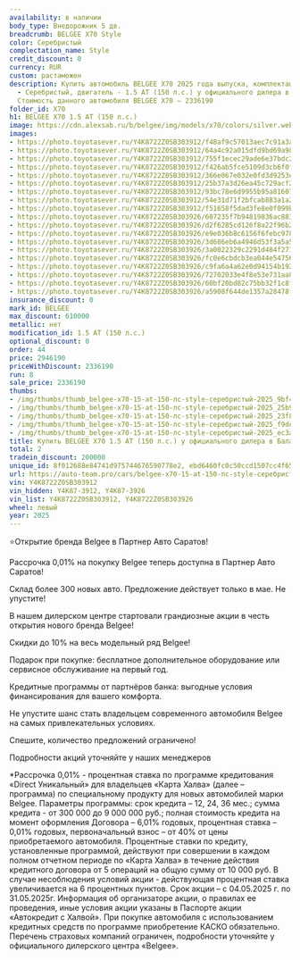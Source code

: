 ```yaml
---
availability: в наличии
body_type: Внедорожник 5 дв.
breadcrumb: BELGEE X70 Style
color: Серебристый
complectation_name: Style
credit_discount: 0
currency: RUR
custom: растаможен
description: Купить автомобиль BELGEE X70 2025 года выпуска, комплектация Style, цвет
  - Серебристый, двигатель - 1.5 AT (150 л.с.) у официального дилера в г. Балаково.
  Стоимость данного автомобиля BELGEE X70 – 2336190
folder_id: X70
h1: BELGEE X70 1.5 AT (150 л.с.)
image: https://cdn.alexsab.ru/b/belgee/img/models/x70/colors/silver.webp
images:
- https://photo.toyotasever.ru/Y4K8722Z0SB303912/f48af9c57013aec7c91a3a47a0a9bf44.jpg
- https://photo.toyotasever.ru/Y4K8722Z0SB303912/64a4c92a015dfd9bd69a983f40625b9c.jpg
- https://photo.toyotasever.ru/Y4K8722Z0SB303912/755f1ecec29ade6e37bdc24193523f88.jpg
- https://photo.toyotasever.ru/Y4K8722Z0SB303912/f426ab5fce5109d3cb6f0facd83f9de0.jpeg
- https://photo.toyotasever.ru/Y4K8722Z0SB303912/366e067e032e0fd3d9253e6e58aec3af.jpeg
- https://photo.toyotasever.ru/Y4K8722Z0SB303912/25b37a3d26ea45c729acf29537933766.jpeg
- https://photo.toyotasever.ru/Y4K8722Z0SB303912/93bc78e6d9955b95a81607b5f1c86038.jpeg
- https://photo.toyotasever.ru/Y4K8722Z0SB303912/54e31d71f2bfcab883a1a29f9ba4d8b5.jpeg
- https://photo.toyotasever.ru/Y4K8722Z0SB303912/f51658f5dad3fe8e0f099ba2bce1afb7.jpeg
- https://photo.toyotasever.ru/Y4K8722Z0SB303926/607235f7b94819836ac883bbc54c1b4c.jpeg
- https://photo.toyotasever.ru/Y4K8722Z0SB303926/d2f6285cd126f8a22f96b20ada8333e3.jpeg
- https://photo.toyotasever.ru/Y4K8722Z0SB303926/e9e036b8c6156f6febc978d12d9ddf40.jpeg
- https://photo.toyotasever.ru/Y4K8722Z0SB303926/3d686eb6a4946d53f3a5a54dd7c06f23.jpeg
- https://photo.toyotasever.ru/Y4K8722Z0SB303926/3a0022329c2291d484f271b3a2188d50.jpeg
- https://photo.toyotasever.ru/Y4K8722Z0SB303926/fc0e6cbdcb3ea044e54756e142553898.jpeg
- https://photo.toyotasever.ru/Y4K8722Z0SB303926/c9fa6a4a62e0d94154b19264c89751bc.jpeg
- https://photo.toyotasever.ru/Y4K8722Z0SB303926/72702033e4f8e53e731aa8d9fca07cb5.jpeg
- https://photo.toyotasever.ru/Y4K8722Z0SB303926/60bf20bd82c75bb32f1c8f3a5aaafa41.jpeg
- https://photo.toyotasever.ru/Y4K8722Z0SB303926/a5908f644de1357a28478f4e7a6fc3fd.jpeg
insurance_discount: 0
mark_id: BELGEE
max_discount: 610000
metallic: нет
modification_id: 1.5 AT (150 л.с.)
optional_discount: 0
order: 44
price: 2946190
priceWithDiscount: 2336190
run: 8
sale_price: 2336190
thumbs:
- /img/thumbs/thumb_belgee-x70-15-at-150-лс-style-серебристый-2025_9bf44_0.webp
- /img/thumbs/thumb_belgee-x70-15-at-150-лс-style-серебристый-2025_25b9c_1.webp
- /img/thumbs/thumb_belgee-x70-15-at-150-лс-style-серебристый-2025_23f88_2.webp
- /img/thumbs/thumb_belgee-x70-15-at-150-лс-style-серебристый-2025_f9de0_3.webp
- /img/thumbs/thumb_belgee-x70-15-at-150-лс-style-серебристый-2025_ec3af_4.webp
title: Купить BELGEE X70 1.5 AT (150 л.с.) у официального дилера в Балаково
total: 2
tradein_discount: 200000
unique_id: 8f012688e84741d975744676590778e2, ebd6460fc0c50ccd1507cc4f65e72952
url: https://auto-team.pro/cars/belgee-x70-15-at-150-лс-style-серебристый-2025/
vin: Y4K8722Z0SB303912
vin_hidden: Y4K87-3912, Y4K87-3926
vin_list: Y4K8722Z0SB303912, Y4K8722Z0SB303926
wheel: левый
year: 2025
---
```

<p>
 ⭐Открытие бренда Belgee в Партнер Авто Саратов!
</p>
<p>
</p>
<p>
 Рассрочка 0,01% на покупку Belgee теперь доступна в Партнер Авто Саратов!
</p>
<p>
 Склад более 300 новых авто. Предложение действует только в мае. He упустите!
</p>
<p>
</p>
<p>
 В нашем дилерском центре стартовали грандиозные акции в честь открытия нового бренда Belgee!
</p>
<p>
</p>
<p>
 Скидки дo 10% нa весь модельный ряд Belgee!
</p>
<p>
 Подарок при покупке: бесплатное дополнительное оборудование или сервисное обслуживание на первый год.
</p>
<p>
 Кредитные программы от партнёров банка: выгодные условия финансирования для вашего комфорта.
</p>
<p>
</p>
<p>
 Не упустите шанс стать владельцем современного автомобиля Belgee на самых привлекательных условиях.
</p>
<p>
 Спешите, количество предложений ограничено!
</p>
<p>
</p>
<p>
 Подробности акций уточняйте у наших менеджеров
</p>
<p>
</p>
<p>
 *Рассрочка 0,01% - процентная ставка по программе кредитования «Dirесt Уникальный» для владельцев «Карта Халва» (далее – программа) по специальному продукту для новых автомобилей марки Belgee. Параметры программы: срок кредита – 12, 24, 36 мес.; сумма кредита - от 300 000 до 9 000 000 руб.; полная стоимость кредита на момент оформления Договора – 6,01% годовых, процентная ставка – 0,01% годовых, первоначальный взнос – от 40% от цены приобретаемого автомобиля. Процентные ставки по кредиту, установленные программой, действуют при совершении в каждом полном отчетном периоде по «Карта Халва» в течение действия кредитного договора от 5 операций на общую сумму от 10 000 руб. В случае несоблюдения условий акции - действующая процентная ставка увеличивается на 6 процентных пунктов. Срок акции – с 04.05.2025 г. по 31.05.2025г. Информация об организаторе акции, о правилах ее проведения, иные условия акции указаны в Паспорте акции «Автокредит с Халвой». При покупке автомобиля с использованием кредитных средств по программе приобретение КАСКО обязательно. Перечень страховых компаний ограничен, подробности уточняйте у официального дилерского центра «Belgee».
</p>

